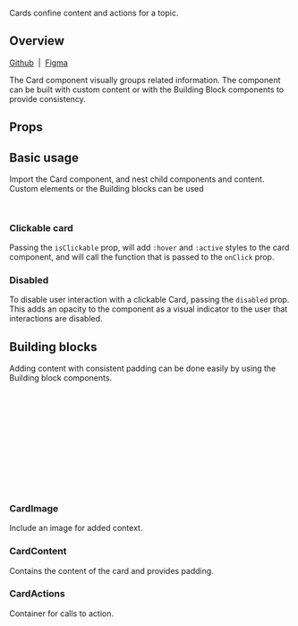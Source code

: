 
<Meta of={CardStories} />

<Title>Card</Title>

<Subtitle>Cards confine content and actions for a topic.</Subtitle>

<Canvas of={CardStories.Demo} />

## Overview

[Github](https://github.com/recondesigns/brutalism-ui/tree/main/src/components/Card)
&nbsp;|&nbsp;
[Figma](https://www.figma.com/design/oEgm5fOGH5sZg86NnViCvo/Components?node-id=80-87&t=5LZI4nfmsvJAGRrK-1)

The Card component visually groups related information. The component can be built with custom content
or with the Building Block components to provide consistency.

## Props

<ArgTypes />

## Basic usage

Import the Card component, and nest child components and content. Custom elements or the Building blocks can be used

```js
import { Card } from "ubiq-ui"
```

<Canvas of={CardContentStories.Default} sourceState="shown" />

### Clickable card

Passing the `isClickable` prop, will add `:hover` and `:active` styles to
the card component, and will call the function that is passed to the `onClick` prop.

<Canvas of={CardStories.IsClickable} />

### Disabled

To disable user interaction with a clickable Card, passing the `disabled` prop. This
adds an opacity to the component as a visual indicator to the user that interactions
are disabled.

<Canvas of={CardStories.Disabled} />

## Building blocks

Adding content with consistent padding can be done easily by using the Building block components.

```js
import { Card, CardImage, CardContent, CardActions, Button } from "ubiq-ui"

<Card>
  <CardImage src={cardImage.png} alt={imageAltText} />
  <CardContent>
    <h4>Custom content</h4>
    <p>Lorem ipsum dolor sit amet consectetur adipisicing elit. </p>
  </CardContent>
  <CardActions>
    <Button>Learn more</Button>
  </CardActions>
</Card>
```

### CardImage

Include an image for added context.

<Canvas of={CardImageStories.Default} />

### CardContent

Contains the content of the card and provides padding.

<Canvas of={CardContentStories.Default} />

### CardActions

Container for calls to action.

<Canvas of={CardActionsStories.Default} />
